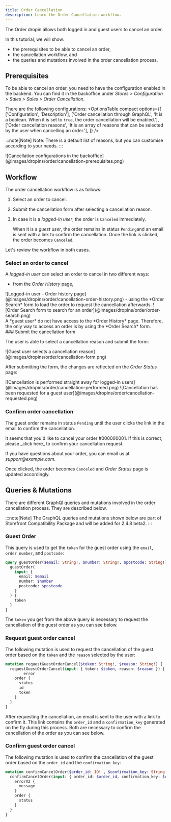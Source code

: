 ```yaml
---
title: Order Cancellation
description: Learn the Order Cancellation workflow.
---
```



The Order dropin allows both logged in and guest users to cancel an order.

In this tutorial, we will show:
- the prerequisites to be able to cancel an order,
- the cancellation workflow, and
- the queries and mutations involved in the order cancellation process.

## Prerequisites

To be able to cancel an order, you need to have the configuration enabled in the backend.
You can find it in the backoffice under *Stores > Configuration > Sales > Sales > Order Cancellation*.

There are the following configurations:
  <OptionsTable
    compact
    options={[
    ['Configuration', 'Description'],
    ['Order cancellation through GraphQL', 'It is a boolean. When it is set to `true`, the order cancellation will be enabled.'],
    ['Order cancellation reasons', 'It is an array of reasons that can be selected by the user when cancelling an order.'],
    ]}
  />

:::note[Note]
Note: There is a default list of reasons, but you can customise according to your needs.
:::

<Diagram caption="The order cancellation configurations you can customise in the backoffice">
  ![Cancellation configurations in the backoffice](@images/dropins/order/cancellation-prerequisites.png)
</Diagram>

## Workflow

The order cancellation workflow is as follows:
  <Steps>
1. Select an order to cancel.
1. Submit the cancellation form after selecting a cancellation reason.
1. In case it is a *logged-in user*, the order is `Canceled` immediately.

   When it is a *guest user*, the order remains in status `Pending`and an email is sent with a link to confirm the cancellation. Once the link is clicked, the order becomes `Canceled`.
  </Steps>

Let's review the workflow in both cases.

### Select an order to cancel

A *logged-in user* can select an order to cancel in two different ways:
- from the *Order History* page,

<Diagram caption="Order history page listing orders placed by a logged in user .">
  ![Logged-in user - Order history page](@images/dropins/order/cancellation-order-history.png)
</Diagram>
- using the *Order Search* form to load the order to request the cancellation afterwards.
<Diagram caption="Form presented to the the user to search for an order">
  ![Order Search form to search for an order](@images/dropins/order/order-search.png)
</Diagram>

<Aside type="caution" title="Guest users">
A *guest user* do not have access to the *Order History* page. Therefore, the only way to access an order is by using the *Order Search* form.
</Aside>
### Submit the cancellation form

The user is able to select a cancellation reason and submit the form:

<Diagram caption="Form presented to the guest user with different cancellation reasons.">
  ![Guest user selects a cancellation reason](@images/dropins/order/cancellation-form.png)
</Diagram>

After submitting the form, the changes are reflected on the *Order Status* page:

<Diagram caption="Order is canceled straight away for logged-in users.">
  ![Cancellation is performed straight away for logged-in users](@images/dropins/order/cancellation-performed.png)
</Diagram>

<Diagram caption="Guest user is notified that cancellation has been requested.">
  ![Cancellation has been requested for a guest user](@images/dropins/order/cancellation-requested.png)
</Diagram>

### Confirm order cancellation

The guest order remains in status `Pending` until the user clicks the link in the email to confirm the cancellation.

<Aside type="choose" title="Confirm Your Main Website Store Order Cancellation">
  It seems that you'd like to cancel your order #000000001. If this is correct, please _click here_ to confirm your cancellation request.

  If you have questions about your order, you can email us at _support@example.com_.
</Aside>

Once clicked, the order becomes `Canceled` and *Order Status* page is updated accordingly.

## Queries & Mutations

There are different GraphQl queries and mutations involved in the order cancellation process.
They are described below.

:::note[Note]
The GraphQL queries and mutations shown below are part of Storefront Compatibility Package and will be added for 2.4.8 beta2.
:::

### Guest Order

This query is used to get the `token` for the guest order using the `email`, `order number`, and `postcode`:

```graphql
query guestOrder($email: String!, $number: String!, $postcode: String!) {
  guestOrder(
    input: {
      email: $email
      number: $number
      postcode: $postcode
    }
  ) {
    token
  }
}
```

The `token` you get from the above query is necessary to request the cancellation of the guest order as you can see below.

### Request guest order cancel

The following mutation is used to request the cancellation of the guest order based on the `token` and the `reason` selected by the user:

```graphql
mutation requestGuestOrderCancel($token: String!, $reason: String!) {
  requestGuestOrderCancel(input: { token: $token, reason: $reason }) {
		error
    order {
      status
      id
      token
    }
  }
}
```

After requesting the cancellation, an email is sent to the user with a link to confirm it.
This link contains the `order_id` and a `confirmation_key` generated on the fly during this process.
Both are necessary to confirm the cancellation of the order as you can see below.

### Confirm guest order cancel

The following mutation is used to confirm the cancellation of the guest order based on the `order_id` and the `confirmation_key`:

```graphql
mutation confirmCancelOrder($order_id: ID! , $confirmation_key: String!) {
  confirmCancelOrder(input: { order_id: $order_id, confirmation_key: $confirmation_key }) {
    errorV2 {
      message
    }
    order {
      status
    }
  }
}
```
